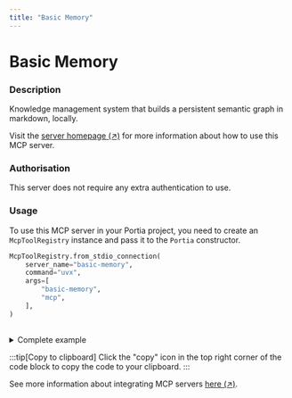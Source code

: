 ```yaml
---
title: "Basic Memory"
---
```

<!-- WARNING: This file is auto-generated by generate_tool_docs.py. Do not edit manually. -->


# Basic Memory

### Description

Knowledge management system that builds a persistent semantic graph in markdown, locally.

Visit the [server homepage (↗)](https://github.com/basicmachines-co/basic-memory) for more information about how to use this MCP server.

### Authorisation

This server does not require any extra authentication to use.

### Usage

To use this MCP server in your Portia project, you need to create an `McpToolRegistry` instance and pass it to the `Portia` constructor.

```python
McpToolRegistry.from_stdio_connection(
    server_name="basic-memory",
    command="uvx",
    args=[
        "basic-memory",
        "mcp",
    ],
)
                    
```

<details>
<summary>Complete example</summary>

Equip your `Portia` instance with the tools from the MCP server, in addition to the default tools from the `DefaultToolRegistry`:

```python
from portia import DefaultToolRegistry, McpToolRegistry, Portia, Config

config = Config.from_default()
tool_registry = DefaultToolRegistry(config) +  McpToolRegistry.from_stdio_connection(
    server_name="basic-memory",
    command="uvx",
    args=[
        "basic-memory",
        "mcp",
    ],
)
                    

portia = Portia(config=config, tools=tool_registry)
```

</details>

:::tip[Copy to clipboard]
Click the "copy" icon in the top right corner of the code block to copy the code to your clipboard.
:::

See more information about integrating MCP servers [here (↗)](/mcp-servers).

